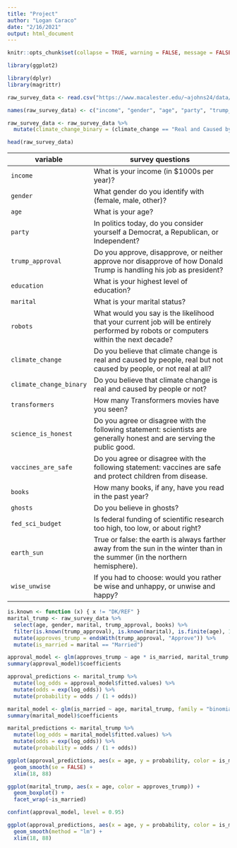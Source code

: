 ```yaml
---
title: "Project"
author: "Logan Caraco"
date: "2/16/2021"
output: html_document
---
```


```r
knitr::opts_chunk$set(collapse = TRUE, warning = FALSE, message = FALSE, fig.align = 'center')
```


```r
library(ggplot2)

library(dplyr)
library(magrittr)
```


```r
raw_survey_data <- read.csv("https://www.macalester.edu/~ajohns24/data/pulse_of_the_nation.csv")

names(raw_survey_data) <- c("income", "gender", "age", "party", "trump_approval", "education", "marital", "robots", "climate_change", "transformers", "science_is_honest", "vaccines_are_safe", "books", "ghosts", "fed_sci_budget", "earth_sun", "wise_unwise")

raw_survey_data <- raw_survey_data %>% 
  mutate(climate_change_binary = (climate_change == "Real and Caused by People"))

head(raw_survey_data)
```


  variable |	survey questions
  ---------+-----------------
  `income` |	What is your income (in $1000s per year)?
  `gender` |	What gender do you identify with (female, male, other)?
  `age` |	What is your age?
  `party` |	In politics today, do you consider yourself a Democrat, a Republican, or Independent?
  `trump_approval` |	Do you approve, disapprove, or neither approve nor disapprove of how Donald Trump is handling his job as president?
  `education` |	What is your highest level of education?
  `marital` |	What is your marital status?
  `robots` |	What would you say is the likelihood that your current job will be entirely performed by robots or computers within the next decade?
  `climate_change` |	Do you believe that climate change is real and caused by people, real but not caused by people, or not real at all?
   `climate_change_binary` | Do you believe that climate change is real and caused by people or not?
  `transformers` |	How many Transformers movies have you seen?
  `science_is_honest` |	Do you agree or disagree with the following statement: scientists are generally honest and are serving the public good.
  `vaccines_are_safe` |	Do you agree or disagree with the following statement: vaccines are safe and protect children from disease.
  `books` |	How many books, if any, have you read in the past year?
  `ghosts` |	Do you believe in ghosts?
  `fed_sci_budget` |	Is federal funding of scientific research too high, too low, or about right?
  `earth_sun` |	True or false: the earth is always farther away from the sun in the winter than in the summer (in the northern hemisphere).
  `wise_unwise` |	If you had to choose: would you rather be wise and unhappy, or unwise and happy?
  
```r
is.known <- function (x) { x != "DK/REF" }
marital_trump <- raw_survey_data %>%
  select(age, gender, marital, trump_approval, books) %>%
  filter(is.known(trump_approval), is.known(marital), is.finite(age), 18 <= age, age <= 90) %>%
  mutate(approves_trump = endsWith(trump_approval, "Approve")) %>%
  mutate(is_married = marital == "Married")
```

``` r
approval_model <- glm(approves_trump ~ age * is_married, marital_trump, family = "binomial")
summary(approval_model)$coefficients

approval_predictions <- marital_trump %>% 
  mutate(log_odds = approval_model$fitted.values) %>% 
  mutate(odds = exp(log_odds)) %>% 
  mutate(probability = odds / (1 + odds))
```

``` r
marital_model <- glm(is_married ~ age, marital_trump, family = "binomial")
summary(marital_model)$coefficients

marital_predictions <- marital_trump %>% 
  mutate(log_odds = marital_model$fitted.values) %>% 
  mutate(odds = exp(log_odds)) %>% 
  mutate(probability = odds / (1 + odds))
```

``` r
ggplot(approval_predictions, aes(x = age, y = probability, color = is_married)) + 
  geom_smooth(se = FALSE) +
  xlim(18, 88)
```

  
```r
ggplot(marital_trump, aes(x = age, color = approves_trump)) +
  geom_boxplot() +
  facet_wrap(~is_married)
```

```r
confint(approval_model, level = 0.95)

ggplot(approval_predictions, aes(x = age, y = probability, color = is_married)) +
  geom_smooth(method = "lm") +
  xlim(18, 88)
```